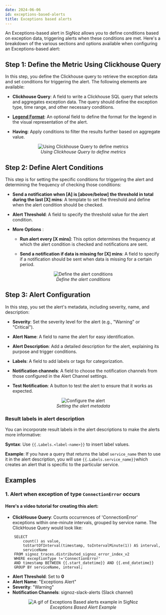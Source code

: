 ```yaml
---
date: 2024-06-06
id: exceptions-based-alerts
title: Exceptions based alerts 
---
```


An Exceptions-based alert in SigNoz allows you to define conditions based on exception data, triggering alerts when these conditions are met. Here's a breakdown of the various sections and options available when configuring an Exceptions-based alert:

## Step 1: Define the Metric Using Clickhouse Query
In this step, you define the Clickhouse query to retrieve the exception data and set conditions for triggering the alert. The following elements are available:

- **Clickhouse Query**: A field to write a Clickhouse SQL query that selects and aggregates exception data. The query should define the exception type, time range, and other necessary conditions.

- **[Legend Format](https://signoz.io/docs/userguide/query-builder/#legend-format)**: An optional field to define the format for the legend in the visual representation of the alert.

- **Having**: Apply conditions to filter the results further based on aggregate value.

<figure data-zoomable align='center'>
    <img src="/img/docs/alerts/alerts-exceptions-based-1.webp" alt="Using Clickhouse Query to define metrics"/>
    <figcaption><i>Using Clickhouse Query to define metrics</i></figcaption>
</figure>


## Step 2: Define Alert Conditions
This step is for setting the specific conditions for triggering the alert and determining the frequency of checking those conditions:

- **Send a notification when [A] is [above/below] the threshold in total during the last [X] mins**: A template to set the threshold and define when the alert condition should be checked.

- **Alert Threshold**: A field to specify the threshold value for the alert condition.

- **More Options** :

    - **Run alert every [X mins]**: This option determines the frequency at which the alert condition is checked and notifications are sent.

    - **Send a notification if data is missing for [X] mins**: A field to specify if a notification should be sent when data is missing for a certain period.

<figure data-zoomable align='center'>
    <img src="/img/docs/alerts/alerts-exceptions-based-2.webp" alt="Define the alert conditions"/>
    <figcaption><i>Define the alert conditions </i></figcaption>
</figure>


## Step 3: Alert Configuration
In this step, you set the alert's metadata, including severity, name, and description:

- **Severity**: Set the severity level for the alert (e.g., "Warning" or "Critical").

- **Alert Name**: A field to name the alert for easy identification.

- **Alert Description**: Add a detailed description for the alert, explaining its purpose and trigger conditions.

- **Labels**: A field to add labels or tags for categorization.

- **Notification channels**: A field to choose the notification channels from those configured in the Alert Channel settings.

- **Test Notification**: A button to test the alert to ensure that it works as expected.

<figure data-zoomable align='center'>
    <img src="/img/docs/alerts/alerts-exceptions-based-3.webp" alt="Configure the alert"/>
    <figcaption><i>Setting the alert metadata </i></figcaption>
</figure>


### Result labels in alert description

You can incorporate result labels in the alert descriptions to make the alerts more informative:

**Syntax**: Use `{{.Labels.<label-name>}}` to insert label values. 

**Example**: If you have a query that returns the label `service_name` then to use it in the alert description, you will use `{{.Labels.service_name}}`which creates an alert that is specific to the particular service.

## Examples

### 1. Alert when exception of type `ConnectionError` occurs

#### Here's a video tutorial for creating this alert:

<YouTube id="YWaIfNqNlgc" mute={false} />

- **ClickHouse Query**: Counts occurrences of 'ConnectionError' exceptions within one-minute intervals, grouped by service name.
The ClickHouse Query would look like:

```
    SELECT 
        count() as value,
        toStartOfInterval(timestamp, toIntervalMinute(1)) AS interval,
        serviceName
    FROM signoz_traces.distributed_signoz_error_index_v2
    WHERE exceptionType !='ConnectionError'
    AND timestamp BETWEEN {{.start_datetime}} AND {{.end_datetime}}
    GROUP BY serviceName, interval;
```

- **Alert Threshold**: Set to **0** 
- **Alert Name**: "Exceptions Alert"
- **Severity**: "Warning"
- **Notification Channels**: signoz-slack-alerts (Slack channel)

<figure data-zoomable align='center'>
    <img src="/img/docs/product-features/alerts/alerts-exceptions-based.gif" alt="A gif of Exceptions Based alerts example in SigNoz"/>
    <figcaption><i>Exceptions Based Alert Example </i></figcaption>
</figure>
